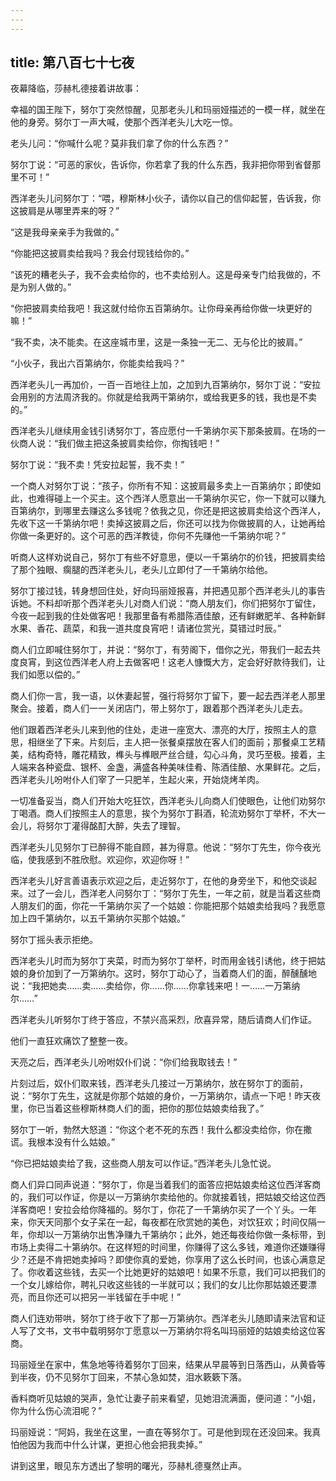 ```yaml
---
---
---
```

title: 第八百七十七夜
---






夜幕降临，莎赫札德接着讲故事：





幸福的国王陛下，努尔丁突然惊醒，见那老头儿和玛丽娅描述的一模一样，就坐在他的身旁。努尔丁一声大喊，使那个西洋老头儿大吃一惊。

老头儿问：“你喊什么呢？莫非我们拿了你的什么东西？”

努尔丁说：“可恶的家伙，告诉你，你若拿了我的什么东西，我非把你带到省督那里不可！”

西洋老头儿问努尔丁：“喂，穆斯林小伙子，请你以自己的信仰起誓，告诉我，你这披肩是从哪里弄来的呀？”

“这是我母亲亲手为我做的。”

“你能把这披肩卖给我吗？我会付现钱给你的。”

“该死的糟老头子，我不会卖给你的，也不卖给别人。这是母亲专门给我做的，不是为别人做的。”

“你把披肩卖给我吧！我这就付给你五百第纳尔。让你母亲再给你做一块更好的嘛！”

“我不卖，决不能卖。在这座城市里，这是一条独一无二、无与伦比的披肩。”

“小伙子，我出六百第纳尔，你能卖给我吗？”

西洋老头儿一再加价，一百一百地往上加，之加到九百第纳尔，努尔丁说：“安拉会用别的方法周济我的。你就是给我两干第纳尔，或给我更多的钱，我也是不卖的。”

西洋老头儿继续用金钱引诱努尔丁，答应愿付一千第纳尔买下那条披肩。在场的一伙商人说：“我们做主把这条披肩卖给你，你掏钱吧！”

努尔丁说：“我不卖！凭安拉起誓，我不卖！”

一个商人对努尔丁说：“孩子，你所有不知：这披肩最多卖上一百第纳尔；即使如此，也难得碰上一个买主。这个西洋人愿意出一千第纳尔买它，你一下就可以赚九百第纳尔，到哪里去赚这么多钱呢？依我之见，你还是把这披肩卖给这个西洋人，先收下这一千第纳尔吧！卖掉这披肩之后，你还可以找为你做披肩的人，让她再给你做一条更好的。这个可恶的西洋教徒，你何不先赚他一千第纳尔呢？”

听商人这样劝说自己，努尔丁有些不好意思，便以一千第纳尔的价钱，把披肩卖给了那个独眼、瘸腿的西洋老头儿，老头儿立即付了一千第纳尔给他。

努尔丁接过钱，转身想回住处，好向玛丽娅报喜，并把遇见那个西洋老头儿的事告诉她。不料却听那个西洋老头儿对商人们说：“商人朋友们，你们把努尔丁留住，今夜一起到我的住处做客吧！我那里备有希腊陈酒佳酿，还有鲜嫩肥羊、各种新鲜水果、香花、蔬菜，和我一道共度良宵吧！请诸位赏光，莫错过时辰。”

商人们立即喊住努尔丁，并说：“努尔丁，有劳阁下，借你之光，带我们一起去共度良宵，到这位西洋老人府上去做客吧！这老人慷慨大方，定会好好款待我们，让我们如愿以偿的。”

商人们你一言，我一语，以休妻起誓，强行将努尔丁留下，要一起去西洋老人那里聚会。接着，商人们一一关闭店门，带上努尔丁，跟着那个西洋老头儿走去。

他们跟着西洋老头儿来到他的住处，走进一座宽大、漂亮的大厅，按照主人的意思，相继坐了下来。片刻后，主人把一张餐桌摆放在客人们的面前；那餐桌工艺精美，结构奇特，雕花精致，榫头与榫眼严丝合缝，勾心斗角，灵巧至极。接着，主人端来各种瓷盘、银杯、金盏，满盛各种美味佳肴、陈酒佳酿、水果鲜花。之后，西洋老头儿吩咐仆人们宰了一只肥羊，生起火来，开始烧烤羊肉。

一切准备妥当，商人们开始大吃狂饮，西洋老头儿向商人们使眼色，让他们劝努尔丁喝酒。商人们按照主人的意思，挨个为努尔丁斟酒，轮流劝努尔丁举杯，不大一会儿，将努尔丁灌得酩酊大醉，失去了理智。

西洋老头儿见努尔丁已醉得不能自顾，甚为得意。他说：“努尔丁先生，你今夜光临，使我感到不胜欣慰。欢迎你，欢迎你呀！”

西洋老头儿好言善语表示欢迎之后，走近努尔丁，在他的身旁坐下，和他交谈起来。过了一会儿，西洋老人问努尔丁：“努尔丁先生，一年之前，就是当着这些商人朋友们的面，你花一千第纳尔买了一个姑娘：你能把那个姑娘卖给我吗？我愿意加上四千第纳尔，以五千第纳尔买那个姑娘。”

努尔丁摇头表示拒绝。

西洋老头儿时而为努尔丁夹菜，时而为努尔丁举杯，时而用金钱引诱他，终于把姑娘的身价加到了一万第纳尔。这时，努尔丁动心了，当着商人们的面，醉醺醺地说：“我把她卖……卖……卖给你，你……你……你拿钱来吧！一……一万第纳尔……”

西洋老头儿听努尔丁终于答应，不禁兴高采烈，欣喜异常，随后请商人们作证。

他们一直狂欢痛饮了整整一夜。

天亮之后，西洋老头儿吩咐奴仆们说：“你们给我取钱去！”

片刻过后，奴仆们取来钱，西洋老头几接过一万第纳尔，放在努尔丁的面前，说：“努尔丁先生，这就是你那个姑娘的身价，一万第纳尔，请点一下吧！昨天夜里，你已当着这些穆斯林商人们的面，把你的那位姑娘卖给我了。”

努尔丁一听，勃然大怒道：“你这个老不死的东西！我什么都没卖给你，你在撒谎。我根本没有什么姑娘。”

“你已把姑娘卖给了我，这些商人朋友可以作证。”西洋老头儿急忙说。

商人们异口同声说道：“努尔丁，你是当着我们的面答应把姑娘卖给这位西洋客商的，我们可以作证，你是以一万第纳尔卖给他的。你就接着钱，把姑娘交给这位西洋客商吧！安拉会给你降福的。努尔丁，你花了一千第纳尔买了一个丫头。一年来，你天天同那个女子呆在一起，每夜都在欣赏她的美色，对饮狂欢；时间仅隔一年，你却以一万第纳尔出售净赚九千第纳尔；此外，她还每夜给你做一条标带，到市场上卖得二十第纳尔。在这样短的时间里，你赚得了这么多钱，难道你还嫌赚得少？还是不肯把她卖掉吗？即使你真的爱她，你享用了这么长时间，也该心满意足了。你收着这些钱，去买一个比她更好的姑娘吧！如果不乐意，我们可以把我们的一个女儿嫁给你，聘礼只收这些钱的一半就可以；我们的女儿比你那姑娘还要漂亮，而且你还可以把另一半钱留在手中呢！”

商人们连劝带哄，努尔丁终于收下了那一万第纳尔。西洋老头儿随即请来法官和证人写了文书，文书中载明努尔丁愿意以一万第纳尔将名叫玛丽娅的姑娘卖给这位客商。

玛丽娅坐在家中，焦急地等待着努尔丁回来，结果从早晨等到日落西山，从黄昏等到半夜，仍不见努尔丁回来，不禁心急如焚，泪水簌簌下落。

香料商听见姑娘的哭声，急忙让妻子前来看望，见她泪流满面，便问道：“小姐，你为什么伤心流泪呢？”

玛丽娅说：“阿妈，我坐在这里，一直在等努尔丁。可是他到现在还没回来。我真怕他因为我而中什么计谋，更担心他会把我卖掉。”





讲到这里，眼见东方透出了黎明的曙光，莎赫札德戛然止声。